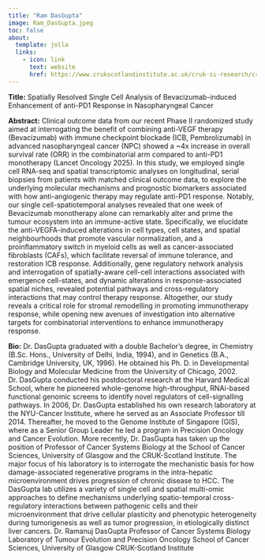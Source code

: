 ```yaml
---
title: "Ram DasGupta"
image: Ram_DasGupta.jpeg
toc: false
about:
  template: jolla
  links:
    - icon: link
      text: website
      href: https://www.crukscotlandinstitute.ac.uk/cruk-si-research/cruk-si-research-groups/ramanuj-dasgupta-cancer-systems-biology-and-tumour-evolution.html
---
```


**Title:** Spatially Resolved Single Cell Analysis of Bevacizumab-induced Enhancement of anti-PD1 Response in Nasopharyngeal Cancer

**Abstract:** Clinical outcome data from our recent Phase II randomized study aimed at interrogating the benefit of combining anti-VEGF therapy (Bevacizumab) with immune checkpoint blockade (ICB, Pembrolizumab) in advanced nasopharyngeal cancer (NPC) showed a \~4x increase in overall survival rate (ORR) in the combinatorial arm compared to anti-PD1 monotherapy (Lancet Oncology 2025). In this study, we employed single cell RNA-seq and spatial transcriptomic analyses on longitudinal, serial biopsies from patients with matched clinical outcome data, to explore the underlying molecular mechanisms and prognostic biomarkers associated with how anti-angiogenic therapy may regulate anti-PD1 response. Notably, our single cell-spatiotemporal analyses revealed that one week of Bevacizumab monotherapy alone can remarkably alter and prime the tumour ecosystem into an immune-active state. Specifically, we elucidate the anti-VEGFA-induced alterations in cell types, cell states, and spatial neighbourhoods that promote vascular normalization, and a proinflammatory switch in myeloid cells as well as cancer-associated fibroblasts (CAFs), which facilitate reversal of immune tolerance, and restoration ICB response. Additionally, gene regulatory network analysis and interrogation of spatially-aware cell-cell interactions associated with emergence cell-states, and dynamic alterations in response-associated spatial niches, revealed potential pathways and cross-regulatory interactions that may control therapy response. Altogether, our study reveals a critical role for stromal remodelling in promoting immunotherapy response, while opening new avenues of investigation into alternative targets for combinatorial interventions to enhance immunotherapy response.

**Bio:** Dr. DasGupta graduated with a double Bachelor’s degree, in Chemistry (B.Sc. Hons., University of Delhi, India, 1994), and in Genetics (B.A., Cambridge University, UK, 1996). He obtained his Ph. D. in Developmental Biology and Molecular Medicine from the University of Chicago, 2002. Dr. DasGupta conducted his postdoctoral research at the Harvard Medical School, where he pioneered whole-genome high-throughput, RNAi-based functional genomic screens to identify novel regulators of cell-signalling pathways. In 2006, Dr. DasGupta established his own research laboratory at the NYU-Cancer Institute, where he served as an Associate Professor till 2014. Thereafter, he moved to the Genome Institute of Singapore (GIS), where as a Senior Group Leader he led a program in Precision Oncology and Cancer Evolution. More recently, Dr. DasGupta has taken up the position of Professor of Cancer Systems Biology at the School of Cancer Sciences, University of Glasgow and the CRUK-Scotland Institute. The major focus of his laboratory is to interrogate the mechanistic basis for how damage-associated regenerative programs in the intra-hepatic microenvironment drives progression of chronic disease to HCC. The DasGupta lab utilizes a variety of single cell and spatial multi-omic approaches to define mechanisms underlying spatio-temporal cross-regulatory interactions between pathogenic cells and their microenvironment that drive cellular plasticity and phenotypic heterogeneity during tumorigenesis as well as tumor progression, in etiologically distinct liver cancers. Dr. Ramanuj DasGupta Professor of Cancer Systems Biology Laboratory of Tumour Evolution and Precision Oncology School of Cancer Sciences, University of Glasgow CRUK-Scotland Institute
